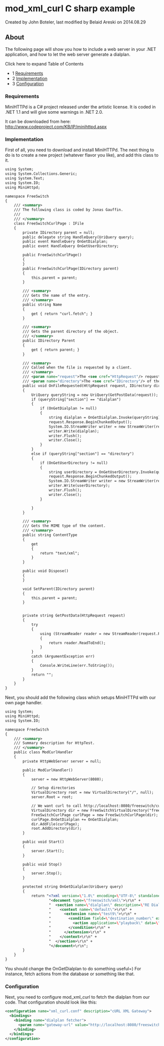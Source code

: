 
# mod_xml_curl C sharp example 

 Created by  John Boteler, last modified by  Belaid Areski on 2014.08.29

## About

The following page will show you how to include a web server in your .NET application, and how to let the web server generate a dialplan.

Click here to expand Table of Contents

* 1 [Requirements](#requirements)
* 2 [Implementation](#implementation)
* 3 [Configuration](#configuration)

### Requirements

MiniHTTPd is a C# project released under the artistic license. It is coded in .NET 1.1 and will give some warnings in .NET 2.0.

It can be downloaded from here: <http://www.codeproject.com/KB/IP/minihttpd.aspx>

### Implementation

First of all, you need to download and install MiniHTTPd. The next thing to do is to create a new project (whatever flavor you like), and add this class to it.

```xml
using System;
using System.Collections.Generic;
using System.Text;
using System.IO;
using MiniHttpd;

namespace FreeSwitch
{
    /// <summary>
    /// The following class is coded by Jonas Gauffin.
    /// 
    /// </summary>
    class FreeSwitchCurlPage : IFile
    {
        private IDirectory parent = null;
        public delegate string HandleQuery(UriQuery query);
        public event HandleQuery OnGetDialplan;
        public event HandleQuery OnGetUserDirectory;       

        public FreeSwitchCurlPage()
        {
        }
        public FreeSwitchCurlPage(IDirectory parent)
        {
            this.parent = parent;
        }

        /// <summary>
        /// Gets the name of the entry.
        /// </summary>
        public string Name
        {
            get { return "curl.fetch"; }
        }

        /// <summary>
        /// Gets the parent directory of the object.
        /// </summary>
        public IDirectory Parent
        {
            get { return parent; }
        }

        /// <summary>
        /// Called when the file is requested by a client.
        /// </summary>
        /// <param name="request">The <see cref="HttpRequest"/> requesting the file.</param>
        /// <param name="directory">The <see cref="IDirectory"/> of the parent directory.</param>
        public void OnFileRequested(HttpRequest request, IDirectory directory)
        {
            UriQuery queryString = new UriQuery(GetPostData(request));
            if (queryString["section"] == "dialplan")
            {
                if (OnGetDialplan != null)
                {
                    string dialplan = OnGetDialplan.Invoke(queryString);
                    request.Response.BeginChunkedOutput();
                    System.IO.StreamWriter writer = new StreamWriter(request.Response.ResponseContent);
                    writer.Write(dialplan);
                    writer.Flush();
                    writer.Close();
                }
            }
            else if (queryString["section"] == "directory")
            {
                if (OnGetUserDirectory != null)
                {
                    string userDirectory = OnGetUserDirectory.Invoke(queryString);
                    request.Response.BeginChunkedOutput();
                    System.IO.StreamWriter writer = new StreamWriter(request.Response.ResponseContent);
                    writer.Write(userDirectory);
                    writer.Flush();
                    writer.Close();
                }

            }
        }

        /// <summary>
        /// Gets the MIME type of the content.
        /// </summary>
        public string ContentType
        {
            get
            {
                return "text/xml";
            }
        }

        public void Dispose()
        {
        }

        void SetParent(IDirectory parent)
        {
            this.parent = parent;
        }


        private string GetPostData(HttpRequest request)
        {
            try
            {
                using (StreamReader reader = new StreamReader(request.PostData))
                {
                    return reader.ReadToEnd();
                }
            }
            catch (ArgumentException err)
            {
                Console.WriteLine(err.ToString());
            }
            return "";
        }
    }
}
```

Next, you should add the following class which setups MiniHTTPd with our own page handler.

```xml
using System;
using MiniHttpd;
using System.IO;

namespace FreeSwitch
{
 	/// <summary>
	/// Summary description for HttpTest.
	/// </summary>
	public class ModCurlHandler
	{
        private HttpWebServer server = null;

        public ModCurlHandler()
		{
            server = new HttpWebServer(8080);            

            // Setup directories
            VirtualDirectory root = new VirtualDirectory("/", null);
            server.Root = root;

            // We want curl to call http://localhost:8080/freeswitch/curl.fetch
            VirtualDirectory dir = new FreeSwitchVirtualDirectory("freeswitch", root);
            FreeSwitchCurlPage curlPage = new FreeSwitchCurlPage(dir);
            curlPage.OnGetDialplan += OnGetDialplan;
            dir.AddFile(curlPage);
            root.AddDirectory(dir);
		}

        public void Start()
        {
            server.Start();
        }

        public void Stop()
        {
            server.Stop();
        }

        protected string OnGetDialplan(UriQuery query)
        {
            return "<?xml version=\"1.0\" encoding=\"UTF-8\" standalone=\"no\"?>\r\n" +
                    "<document type=\"freeswitch/xml\">\r\n" +
                    "  <section name=\"dialplan\" description=\"RE Dial Plan For FreeSwitch\">\r\n" +
                    "    <context name=\"default\">\r\n" +
                    "      <extension name=\"test9\">\r\n" +
                    "        <condition field=\"destination_number\" expression=\"^1111$\">\r\n" +
                    "          <action application=\"playback\" data=\"C:\\temp\\sounds\\tt-monkeys.wav\"/>\r\n" +
                    "        </condition>\r\n" +
                    "      </extension>\r\n" +
                    "    </context>\r\n" +
                    "  </section>\r\n" +
                    "</document>\r\n";
        }
	}
}
```

You should change the OnGetDialplan to do something useful=) For instance, fetch actions from the database or something like that.

### Configuration

Next, you need to configure mod\_xml\_curl to fetch the dialplan from our code. That configuration should look like this:

```xml
<configuration name="xml_curl.conf" description="cURL XML Gateway">
  <bindings>
    <binding name="dialplan fetcher">
      <param name="gateway-url" value="http://localhost:8080/freeswitch/curl.fetch" bindings="dialplan"/>
    </binding>
  </bindings>
</configuration>
```


